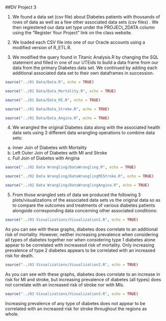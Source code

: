 ##DV Project 3

1) We found a data set (csv file) about Diabetes patients with thousands of rows of data as well as a few other associated data sets (csv files) . We then regiestered our data set type under the PROJECt_2DATA column using the "Register Your Project" link on the class website.

2) We loaded each CSV file into one of our Oracle accounts using a modified version of R_ETL.R.

3) We modified the query found in Titanic Analysis.R by changing the SQL statement and filled in one of our UTEids to build a data frame from our data from the primary Diabetes data set. We continued by adding each additional associated data set to their own dataframes in succession.

```r
source("../01 Data/Data.R", echo = TRUE)
```

```r
source("../01 Data/Data_Mortality.R", echo = TRUE)
```

```r
source("../01 Data/Data_MI.R", echo = TRUE)
```

```r
source("../01 Data/Data_Stroke.R", echo = TRUE)
```

```r
source("../01 Data/Data_Angina.R", echo = TRUE)
```

4) We wrangled the original Diabetes data along with the associated health data sets using 3 different data wrangling operations to combine data sets:
a. Inner Join of Diabetes with Mortality
b. Left Outer Join of Diabetes with MI and Stroke
c. Full Join of Diabetes with Angina

```r
source("../02 Data Wrangling/DataWrangling.R", echo = TRUE)
```

```r
source("../02 Data Wrangling/DataWranglingMIStroke.R", echo = TRUE)
```

```r
source("../02 Data Wrangling/DataWranglingAngina.R", echo = TRUE)
```

5) From those wrangled sets of data we produced the following 3 plots/visualizations of the associated data sets vs the original data so as to compare the outcomes and treatments of various diabetes patients alongside corresponding data concerning other associated conditions:


```r
source("../03 Visualizations/Visualization1.R", echo = TRUE)
```

As you can see with these graphs, diabetes does correlate to an additional risk of mortality.  However, neither increasing prevalence when considering all types of diabetes together nor when considering type 1 diabetes alone appear to be correlated with increasesd risk of mortality.  Only increasing prevalence of type 2 diabetes appears to be correlated with an increased risk for death.

```r
source("../03 Visualizations/Visualization2.R", echo = TRUE)
```

As you can see with these graphs, diabetes does correlate to an increase in risk for MI and stroke, but increasing prevalence of diabetes (all types) does not correlate with an increased risk of stroke nor with MIs.

```r
source("../03 Visualizations/Visualization3.R", echo = TRUE)
```

Increasing prevalence of any type of diabetes does not appear to be correlated with an increased risk for stroke throughout the regions as whole.